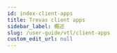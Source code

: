 ```yaml
---
id: index-client-apps
title: Trevas client apps
sidebar_label: 概述
slug: /user-guide/vtl/client-apps
custom_edit_url: null
---
```



<div className="row">
	<div className="col">
		<Card
			title="Trevas Jupyter"
			description="Kernel Jupyter"
			page={useBaseUrl('/user-guide/vtl/client-apps/jupyter')}
		/>
	</div>
	<div className="col">
		<Card
			title="Trevas Lab"
			description="Application web"
			page={useBaseUrl('/user-guide/vtl/client-apps/lab')}
		/>
	</div>
</div>
